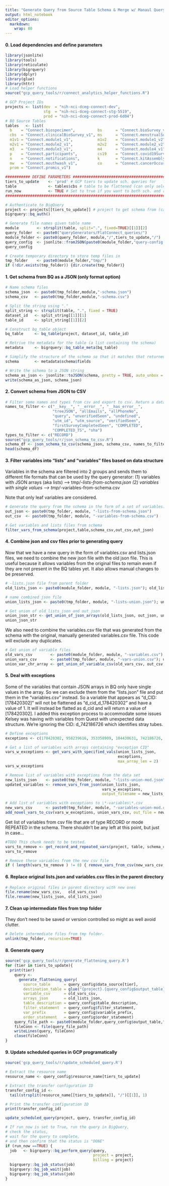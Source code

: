```yaml
---
title: "Generate Query from Source Table Schema & Merge w/ Manaul Query"
output: html_notebook
editor_options: 
  markdown: 
    wrap: 80
---
```


#### 0. Load dependencies and define parameters

```r
library(jsonlite)
library(tools)
library(reticulate)
library(bigrquery)
library(dplyr)
library(glue)
library(httr)
# Load helper functions
source("gcp_query_tools/r/connect_analytics_helper_functions.R") 

# GCP Project IDs
projects <- list(dev  = "nih-nci-dceg-connect-dev", 
                 stg  = "nih-nci-dceg-connect-stg-5519", 
                 prod = "nih-nci-dceg-connect-prod-6d04")
# BQ Source Tables
tables   <- list(
  b    = "Connect.biospecimen",          bs      = "Connect.bioSurvey_v1", 
  cbs  = "Connect.clinicalBioSurvey_v1", ms      = "Connect.menstrualSurvey_v1",
  m1v1 = "Connect.module1_v1",           m1v2    = "Connect.module1_v2",
  m2v1 = "Connect.module2_v1",           m2v2    = "Connect.module2_v2",
  m3   = "Connect.module3_v1",           m4      = "Connect.module4_v1",
  p    = "Connect.participants",         cs19    = "Connect.covid19Survey_v1",
  n    = "Connect.notifications",        k       = "Connect.kitAssembly",
  mw   = "Connect.mouthwash_v1",         co      = "Connect.cancerOccurrence",
  prom = "Connect.promis_v1")

########### DEFINE PARAMETERS ##################################################
tiers_to_update    <- 'prod' # GCP tiers to update sch. queries for
table              <- tables$cbs # table to be flattened (can only select one)
run_now            <- TRUE # Set to true if you want to both sch. and run query
################################################################################

# Authenticate to BigQuery
project <- projects[[tiers_to_update]] # project to get schema from (can only select one)
bigrquery::bq_auth()

# Generate file names given table name
module        <- strsplit(table, split=".", fixed=TRUE)[[1]][2]
query_folder  <- paste0("queryGenerators/FlatConnect_queries/")
module_folder <- paste0(query_folder, module,"/",tiers_to_update,"/")
query_config  <- jsonlite::fromJSON(paste0(module_folder,"query-config.json"))
query_config

# Create temporary directory to store temp files in
tmp_folder    <- paste0(module_folder,"tmp/")
if (!dir.exists(tmp_folder)) {dir.create(tmp_folder)}
```

#### 1. Get schema from BQ as a JSON (only format option)

```r
# Name schema files
schema_json  <- paste0(tmp_folder,module,"-schema.json")
schema_csv   <- paste0(tmp_folder,module,"-schema.csv")

# Split the string using "."
split_string <- strsplit(table, ".", fixed = TRUE)
dataset_id   <- split_string[[1]][1]
table_id     <- split_string[[1]][2]

# Construct bq_table object
bq_table     <- bq_table(project, dataset_id, table_id)

# Retrive the metadata for the table (a list containing the schema)
metadata     <- bigrquery::bq_table_meta(bq_table)

# Simplify the structure of the schema so that it matches that returned by bq CLI
schema       <- metadata$schema$fields

# Write the schema to a JSON string
schema_as_json <- jsonlite::toJSON(schema, pretty = TRUE, auto_unbox = TRUE)
write(schema_as_json, schema_json)
```

#### 2. Convert schema from JSON to CSV

```r
# Filter some names and types from csv and export to csv. Return a dataframe.
names_to_filter <- c("__key__", "__error__", "__has_error__",
                     "treeJSON", "allEmails", "allPhoneNo", 
                     "query", "unverifiedSeen", "undefined", 
                     "utm_id", "utm_source", "verifiedSeen", 
                     "firstSurveyCompletedSeen", "COMPLETED", 
                     "COMPLETED_TS", "sha")
types_to_filter <- c("RECORD")
source("gcp_query_tools/r/json_schema_to_csv.R")
schema_df <- json_schema_to_csv(schema_json, schema_csv, names_to_filter, types_to_filter)
head(schema_df)
```

#### 3. Filter variables into "lists" and "variables" files based on data structure

Variables in the schema are filtered into 2 groups and sends them to different
file formats that can be used by the query generator: (1) variables with JSON
arrays (aka lists) --\> tmp/*-lists-from-schema.json (2) variables with single
values --\> tmp/*-variables-from-schema.csv

Note that only leaf variables are considered.

```r
# Generate the query from the schema in the form of a set of variables.csv and lists.json files.
out_json <- paste0(tmp_folder, module, "-lists-from-schema.json")
out_csv  <- paste0(tmp_folder, module, "-variables-from-schema.csv")

# Get variables and lists files from schema
filter_vars_from_schema(project,table,schema_csv,out_csv,out_json)
```

#### 4. Combine json and csv files prior to generating query

Now that we have a new query in the form of variables.csv and lists.json files,
we need to combine the new json file with the old json file. This is useful
because it allows variables from the original files to remain even if they are
not present in the BQ tables yet. It also allows manual changes to be preserved.

```r
# -lists.json file from parent folder
old_lists_json <- paste0(module_folder, module, "-lists.json"); old_lists_json

# name combined json file
union_lists_json <- paste0(tmp_folder, module, "-lists-union.json"); union_lists_json

# Get union of old_lists_json and out_json
union_json_str <- get_union_of_json_arrays(old_lists_json, out_json, union_lists_json)
union_json_str
```

We also need to combine the variables.csv file that was generated from the
schema with the original, manually generated variables.csv file. This code will
exclude any duplicates.

```r
# Get union of variable files 
old_vars_csv        <- paste0(module_folder, module, "-variables.csv")
union_vars_csv      <- paste0(tmp_folder, module, "-vars-union.csv"); union_vars_csv
union_var_chr_array <- get_union_of_variable_csv(old_vars_csv, out_csv, union_vars_csv)
```

#### 5. Deal with exceptions

Some of the variables that contain JSON arrays in BQ only have single values in
the array. So we can exclude them from the "lists.json" file and put them in the
"variables.csv" instead. So a variable that appears as "d_CID: [178420302]" will
not be flattened as "d_cid_d_178420302" and have a value of 1. It will instead
be flatted as d_cid and will return a value of [178420302]. I added this
exception process to accommodate some issues Kelsey was having with variables
from Quest with unexpected data structure. We're ignoring the CID: d_742186726
which identifies stray tubes.

```r
# Define exceptions
exceptions <- c(178420302, 958239616, 353358909, 104430631, 742186726, 496539718)

# Get a list of variables with arrays containing "exception CID"
vars_w_exceptions <- get_vars_with_specified_vals(union_lists_json, 
                                                  exceptions, 
                                                  max_array_len = 2) 
vars_w_exceptions

# Remove list of variables with exceptions from the data set
new_lists_json    <- paste0(tmp_folder, module, "-lists-union-mod.json")
updated_variables <- remove_vars_from_json(union_lists_json, 
                                           vars_w_exceptions,
                                           output_filename = new_lists_json) 

# Add list of variables with exceptions to \*-variables\*.csv
new_vars_csv      <- paste0(tmp_folder, module, "-variables-union-mod.csv")
add_novel_vars_to_csv(vars_w_exceptions, union_vars_csv, out_file = new_vars_csv)
```

Get list of variables from csv file that are of type RECORD or mode REPEATED in
the schema. There shouldn't be any left at this point, but just in case...

```r
#TODO This chunk needs to be tested.
vars_to_remove <- get_record_and_repeated_vars(project, table, schema_csv, new_vars_csv)
vars_to_remove

# Remove these variables from the new csv file
if ( length(vars_to_remove ) != 0) { remove_vars_from_csv(new_vars_csv, vars_to_remove) }
```

#### 6. Replace original lists.json and variables.csv files in the parent directory

```r
# Replace original files in parent directory with new ones
file.rename(new_vars_csv,   old_vars_csv)
file.rename(new_lists_json, old_lists_json)
```

#### 7. Clean up intermediate files from tmp folder

They don't need to be saved or version controlled so might as well avoid
clutter.

```r
# Delete intermediate files from tmp folder. 
unlink(tmp_folder, recursive=TRUE)
```

#### 8. Generate query

```r

source('gcp_query_tools/r/generate_flattening_query.R')
for (tier in tiers_to_update){
  print(tier)
    query <- 
      generate_flattening_query(
        source_table      = query_config$data_source[tier],
        destination_table = glue("{project}.{query_config$output_table}"),
        variable_csv      = old_vars_csv,
        arrays_json       = old_lists_json,
        table_description = query_config$table_description,
        filter_statement  = query_config$filter_statement,
        var_prefix        = query_config$variable_prefix,
        order_statement   = query_config$order_statement)
    query_file_path <- paste0(module_folder,query_config$output_table,"-",tier,".sql") %>% print()
    fileConn <- file(query_file_path)
    writeLines(query, fileConn)
    close(fileConn)
}

```

#### 9. Update scheduled queries in GCP programatically

```r
source('gcp_query_tools/r/update_scheduled_query.R')

# Extract the resource name
resource_name <- query_config$resource_name[tiers_to_update]

# Extract the transfer configuration ID
transfer_config_id <- 
  tail(strsplit(resource_name[[tiers_to_update]], "/")[[1]], 1)

# Print the transfer configuration ID
print(transfer_config_id)

update_scheduled_query(project, query, transfer_config_id)
```

```r
# If run_now is set to True, run the query in BigQuery, 
# check the status, 
# wait for the query to complete, 
# and then confirm that the status is "DONE"
if (run_now ==TRUE) {
  job   <- bigrquery::bq_perform_query(query, 
                                       project = project,
                                       billing = project)
  bigrquery::bq_job_status(job)
  bigrquery::bq_job_wait(job)
  bigrquery::bq_job_status(job)
}
```
